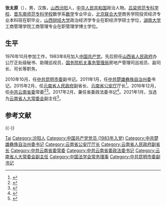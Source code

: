 '''张太原'''（{{bd|1961年|4月||catIdx=Z张}}），男，汉族，[[山西|山西]][[汾阳|汾阳]]人，[[中华人民共和国|中华人民共和国]]政治人物。[[吕梁师范专科学校|吕梁师范专科学校]]、[[晋东南师范专科学校|晋东南师范专科学校]]数学系[[数学|数学]]专业毕业，[[北京联合大学|北京联合大学]]商务学院投资经济专业本科班在职毕业，[[山西财经大学|山西财经大学]]政治经济学专业在职经济学硕士学位，[[湖南大学|湖南大学]]工商管理学院工商管理专业在职管理学博士学位。

== 生平 ==
1976年10月参加工作，1983年8月加入[[中国共产党|中国共产党]]。先后担任[[山西省人民政府|山西省人民政府]]办公厅正处级秘书、助理巡视员，[[国务院机关事务管理局|国务院机关事务管理局]]房地产管理司巡视员、副司长、司长等职务。

2010年10月，任[[中共昆明市委|中共昆明市委]]副书记。2011年1月，任[[中共楚雄彝族自治州委|中共楚雄彝族自治州委]]书记。2015年2月，任[[云南省人民政府|云南省人民政府]]副省长、[[云南省公安厅|云南省公安厅]]厅长<ref>{{cite web|url=http://district.ce.cn/newarea/sddy/201502/15/t20150215_4607351.shtml|title=张太原任云南副省长、公安厅长 杨嘉武不再兼任公安厅长|publisher=中国经济网|accessdate=2016-12-23|archive-date=2019-06-10|archive-url=https://web.archive.org/web/20190610122413/http://district.ce.cn/newarea/sddy/201502/15/t20150215_4607351.shtml|dead-url=no}}</ref>。2016年12月，任[[中共云南省委|中共云南省委]]常委<ref>{{cite web|url=http://district.ce.cn/newarea/sddy/201612/23/t20161223_19060759.shtml|title=刘慧晏、张太原、杨宁、李文荣新任云南省委常委 钟勉等6人不再担任|publisher=中国经济网|accessdate=2016-12-23|archive-date=2020-12-19|archive-url=https://web.archive.org/web/20201219182653/http://district.ce.cn/newarea/sddy/201612/23/t20161223_19060759.shtml|dead-url=no}}</ref><ref>{{cite web|url=http://www.thepaper.cn/newsDetail_forward_1586238|title=云南省委常委“四进六出”，孟苏铁未入新一届常委班子|publisher=澎湃新闻|accessdate=2016-12-23|archive-date=2021-09-22|archive-url=https://web.archive.org/web/20210922043814/https://www.thepaper.cn/newsDetail_forward_1586238|dead-url=no}}</ref>。2017年2月，兼任省委政法委书记<ref>{{cite news|title=云南省委常委、副省长、公安厅长张太原兼任省委政法委书记|url=http://www.thepaper.cn/newsDetail_forward_1624694|accessdate=2017-02-22|newspaper=澎湃新闻|archive-date=2021-11-12|archive-url=https://web.archive.org/web/20211112074551/http://www.thepaper.cn/newsDetail_forward_1624694|dead-url=no}}</ref>。2021年1月，当选为[[云南省人大常委会|云南省人大常委会]]副主任<ref>{{cite news|title=张太原、罗红江当选云南省人大常委会副主任|url=http://district.ce.cn/newarea/sddy/202101/29/t20210129_36273119.shtml|publisher=中国经济网|accessdate=2021-01-29|archive-date=2021-02-14|archive-url=https://web.archive.org/web/20210214164848/http://district.ce.cn/newarea/sddy/202101/29/t20210129_36273119.shtml|dead-url=no}}</ref>。

== 参考文献 ==
{{reflist}}

{{-}}
{{start box}}
{{s-ppo|cpc}}
{{s-before|[[孟苏铁|孟苏铁]]}}
{{s-title|[[中国共产党云南省委员会|中国共产党云南省委员会]]政法委员会书记|2017年2月－2021年5月}}
{{s-after|[[刘洪建|刘洪建]]}}
{{s-before|[[邓先培|邓先培]]}}
{{s-title|[[中国共产党楚雄彝族自治州委员会|中国共产党楚雄彝族自治州委员会]]书记|2011年1月－2015年2月}}
{{s-after|[[侯新华|侯新华]]}}
{{s-gov|prc}}
{{s-before|[[杨嘉武|杨嘉武]]}}
{{s-title|[[云南省公安厅|云南省公安厅]]厅长|2015年2月－2017年3月}}
{{s-after|[[任军号|任军号]]}}
{{end box}}

{{云南省领导人}}
{{云南政治|党派}}
{{Navboxes 
| title  = 张太原在[[中国法学会|中国法学会]]的职务
| list1  =
{{中国法学会第八届理事会}}
}}

{{Authority control}}
{{DEFAULTSORT:Zhang张}}
[[Category:张姓|Tai]]
[[Category:汾阳人|Category:汾阳人]]
[[Category:中国共产党党员_(1983年入党)|Category:中国共产党党员 (1983年入党)]]
[[Category:中共楚雄彝族自治州委书记|Category:中共楚雄彝族自治州委书记]]
[[Category:云南省公安厅厅长|Category:云南省公安厅厅长]]
[[Category:云南省人民政府副省长|Category:云南省人民政府副省长]]
[[Category:中共云南省委常委|Category:中共云南省委常委]]
[[Category:中共云南省委政法委书记|Category:中共云南省委政法委书记]]
[[Category:云南省人大常委会副主任|Category:云南省人大常委会副主任]]
[[Category:中国法学会常务理事|Category:中国法学会常务理事]]
[[Category:中共昆明市委副书记|Category:中共昆明市委副书记]]